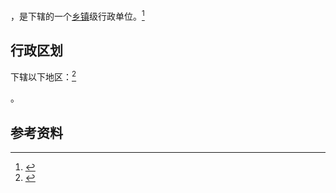 {{distinguish|惠山区}}
{{中国乡级行政区|32/02/13/016/000}}

'''{{PAGENAMEBASE}}'''，是{{PRC admin/fullname|32/02/13/016/000|3}}下辖的一个[[乡镇|乡镇]]级行政单位。<ref>{{PRC admin/ref sgc|{{PRC admin/parent|32/02/13/016/000}}}}</ref>

== 行政区划 ==

{{PAGENAMEBASE}}下辖以下地区：<ref>{{PRC admin/ref sgc|32/02/13/016/000}}</ref>

{{PRC admin/children|32/02/13/016/000}}。

== 参考资料 ==

{{reflist}}

{{行政区划小作品}}
{{PRC admin/navcat|32/02/13/016/000}}
